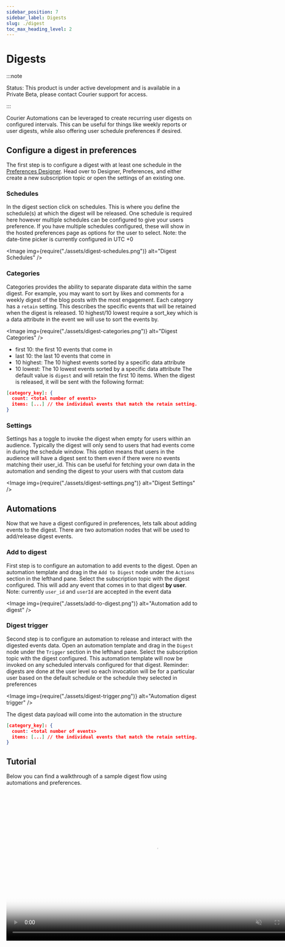 ```yaml
---
sidebar_position: 7
sidebar_label: Digests
slug: ./digest
toc_max_heading_level: 2
---
```



# Digests

:::note

Status: This product is under active development and is available in a Private Beta, please
contact Courier support for access.

:::

Courier Automations can be leveraged to create recurring user digests on configured intervals. This can be useful for things like weekly reports or user digests, while also offering user schedule preferences if desired.

## Configure a digest in preferences

The first step is to configure a digest with at least one schedule in the [Preferences Designer](https://app.courier.com/designer/preferences). Head over to Designer, Preferences, and either create a new subscription topic or open the settings of an existing one.

### Schedules

In the digest section click on schedules. This is where you define the schedule(s) at which the digest will be released. One schedule is required here however multiple schedules can be configured to give your users preference. If you have multiple schedules configured, these will show in the hosted preferences page as options for the user to select. Note: the date-time picker is currently configured in UTC +0

<Image img={require("./assets/digest-schedules.png")} alt="Digest Schedules" />

### Categories

Categories provides the ability to separate disparate data within the same digest. For example, you may want to sort by likes and comments for a weekly digest of the blog posts with the most engagement. Each category has a `retain` setting. This describes the specific events that will be retained when the digest is released. 10 highest/10 lowest require a sort_key which is a data attribute in the event we will use to sort the events by.

<Image img={require("./assets/digest-categories.png")} alt="Digest Categories" />

- first 10: the first 10 events that come in
- last 10: the last 10 events that come in
- 10 highest: The 10 highest events sorted by a specific data attribute
- 10 lowest: The 10 lowest events sorted by a specific data attribute
  The default value is `digest` and will retain the first 10 items.
  When the digest is released, it will be sent with the following format:

```json
[category_key]: {
  count: <total number of events>
  items: [...] // the individual events that match the retain setting. Maximum length of 10
}
```

### Settings

Settings has a toggle to invoke the digest when empty for users within an audience. Typically the digest will only send to users that had events come in during the schedule window. This option means that users in the audience will have a digest sent to them even if there were no events matching their user_id. This can be useful for fetching your own data in the automation and sending the digest to your users with that custom data

<Image img={require("./assets/digest-settings.png")} alt="Digest Settings" />

## Automations

Now that we have a digest configured in preferences, lets talk about adding events to the digest. There are two automation nodes that will be used to add/release digest events.

### Add to digest

First step is to configure an automation to add events to the digest. Open an automation template and drag in the `Add to Digest` node under the `Actions` section in the lefthand pane. Select the subscription topic with the digest configured. This will add any event that comes in to that digest **by user**.
Note: currently `user_id` and `userId` are accepted in the event data

<Image img={require("./assets/add-to-digest.png")} alt="Automation add to digest" />

### Digest trigger

Second step is to configure an automation to release and interact with the digested events data. Open an automation template and drag in the `Digest` node under the `Trigger` section in the lefthand pane. Select the subscription topic with the digest configured. This automation template will now be invoked on any scheduled intervals configured for that digest. Reminder: digests are done at the user level so each invocation will be for a particular user based on the default schedule or the schedule they selected in preferences

<Image img={require("./assets/digest-trigger.png")} alt="Automation digest trigger" />

The digest data payload will come into the automation in the structure

```json
[category_key]: {
  count: <total number of events>
  items: [...] // the individual events that match the retain setting. Maximum length of 10
}
```

## Tutorial

Below you can find a walkthrough of a sample digest flow using automations and preferences.

<video width="783" loop autoPlay muted controls poster={digestsThumb}>
  <source src={digests} />
</video>